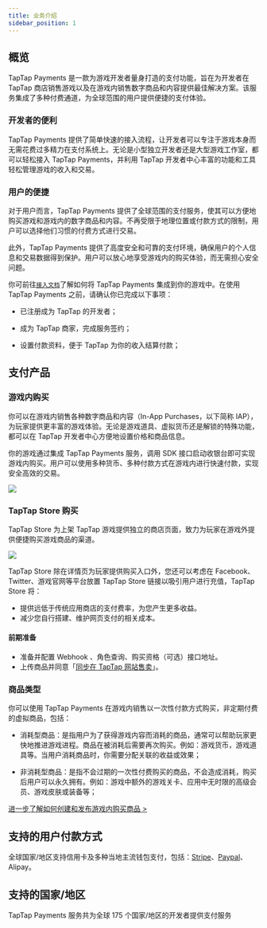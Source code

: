 ```yaml
---
title: 业务介绍
sidebar_position: 1
---
```


<head>
  <meta name="robots" content="noindex" />
</head>

## 概览

TapTap Payments 是一款为游戏开发者量身打造的支付功能，旨在为开发者在 TapTap 商店销售游戏以及在游戏内销售数字商品和内容提供最佳解决方案。该服务集成了多种付费通道，为全球范围的用户提供便捷的支付体验。

### 开发者的便利

TapTap Payments 提供了简单快速的接入流程，让开发者可以专注于游戏本身而无需花费过多精力在支付系统上。无论是小型独立开发者还是大型游戏工作室，都可以轻松接入 TapTap Payments，并利用 TapTap 开发者中心丰富的功能和工具轻松管理游戏的收入和交易。

### 用户的便捷

对于用户而言，TapTap Payments 提供了全球范围的支付服务，使其可以方便地购买游戏和游戏内的数字商品和内容。不再受限于地理位置或付款方式的限制，用户可以选择他们习惯的付费方式进行交易。

此外，TapTap Payments 提供了高度安全和可靠的支付环境，确保用户的个人信息和交易数据得到保护。用户可以放心地享受游戏内的购买体验，而无需担心安全问题。

你可前往[`接入文档`](/sdk/TapPayments/Global/tds-payments-global)了解如何将 TapTap Payments 集成到你的游戏中。在使用 TapTap Payments 之前，请确认你已完成以下事项：

* 已注册成为 TapTap 的开发者；

* 成为 TapTap 商家，完成服务签约；

* 设置付款资料，便于 TapTap 为你的收入结算付款；
 
## 支付产品

### 游戏内购买

你可以在游戏内销售各种数字商品和内容（In-App Purchases，以下简称 IAP），为玩家提供更丰富的游戏体验。无论是游戏道具、虚拟货币还是解锁的特殊功能，都可以在 TapTap 开发者中心方便地设置价格和商品信息。

你的游戏通过集成 TapTap Payments 服务，调用 SDK 接口启动收银台即可实现游戏内购买。用户可以使用多种货币、多种付款方式在游戏内进行快速付款，实现安全高效的交易。

![](https://capacity-files.lcfile.com/e5995S4PlP1BbWJdeXIHMV2f0SGdiYdo/tappayments-cashier.png)

### TapTap Store 购买

TapTap Store 为上架 TapTap 游戏提供独立的商店页面，致力为玩家在游戏外提供便捷购买游戏商品的渠道。

![](https://capacity-files.lcfile.com/rLkKGonenHDL6PO3bPTaJ0loM5eVX4WJ/tappayment-purchase-process.png)

TapTap Store 除在详情页为玩家提供购买入口外，您还可以考虑在 Facebook、Twitter、游戏官网等平台放置 TapTap Store 链接以吸引用户进行充值，TapTap Store 将：

- 提供远低于传统应用商店的支付费率，为您产生更多收益。
- 减少您自行搭建、维护网页支付的相关成本。

#### 前期准备

- 准备并配置 Webhook 、角色查询、购买资格（可选）接口地址。
- 上传商品并同意「[同步在 TapTap 网站售卖](./features/tds-tappay-commodity-management/#创建单个商品)」。

### 商品类型

你可以使用 TapTap Payments 在游戏内销售以一次性付款方式购买，非定期付费的虚拟商品，包括：

* 消耗型商品：是指用户为了获得游戏内容而消耗的商品，通常可以帮助玩家更快地推进游戏进程。商品在被消耗后需要再次购买。例如：游戏货币，游戏道具等。当用户消耗商品时，你需要分配关联的收益或效果；

* 非消耗型商品：是指不会过期的一次性付费购买的商品，不会造成消耗，购买后用户可以永久拥有。例如：游戏中额外的游戏关卡、应用中无时限的高级会员、游戏皮肤或装备等；

[进一步了解如何创建和发布游戏内购买商品 >](./features/tds-tappay-commodity-management/#创建游戏内商品)

## 支持的用户付款方式

全球国家/地区支持信用卡及多种当地主流钱包支付，包括：[Stripe](https://stripe.com/en-gb-hk)、[Paypal](https://www.paypal.com/)、Alipay。

## 支持的国家/地区

TapTap Payments  服务共为全球 175 个国家/地区的开发者提供支付服务
